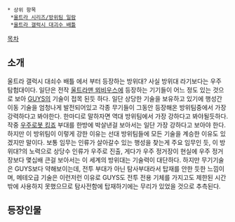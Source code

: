  * 상위 항목 
  *[[울트라 시리즈/방위팀 일람]]
  *[[울트라 갤럭시 대괴수 배틀]]

[[목차]]

== 소개 ==

울트라 갤럭시 대쇠수 배틀 에서 부터 등장하는 방위대?
사실 방위대 라기보다는 우주 탐험대이다. 일단은 전작 [[울트라맨 뫼비우스]]에 등장하는 기기들이 어느 정도 있는 것으로 보아 [[GUYS]]의 기술이 접목 된듯 하다.
일단 상당한 기술을 보유하고 있기에 행성간 이동 기술을 엄청나게 발전되어있고 각종 무기들이 그동안 등장해온 방위팀중에서 가장 강력하다고 봐야한다.
한마디로 말하자면 역대 방위팀에서 가장 강하다고 봐야될듯하다.
작중 [[우주로봇 킹죠]] 부대를 한방에 박살낸걸 보아서는 일단 가장 강하다고 보아야 한다.
하지만 이 방위팀이 이렇게 강한 이유는 선대 방위팀들에 모든 기술을 계승한 이유도 있겠지만 말이다.
보통 임무는 인류가 살아갈수 있는 행성을 찾는게 주요 임무인 듯, 이 방위대?의 노력으로 상당수 인류가 우주로 진출, 게다가 우주 정거장이 현실에 우주 정거장보다 몇십배 큰걸 보아서는 이 세계의 방위대는 기술력이 대단하다. 하지만 무기기술은 GUYS보다 약해보이는데, 전투 부대가 아닌 탐사부대라서 탑재를 안한 듯한 느낌이며, 메테오급 기술은 이런저런 이유로 GUYS도 전투 전용 기체를 가지고도 제한된 시간밖에 사용하지 못했으므로 탐사전함에 탑재하기에는 무리가 있었을 것으로 추측된다.
== 등장인물 ==
